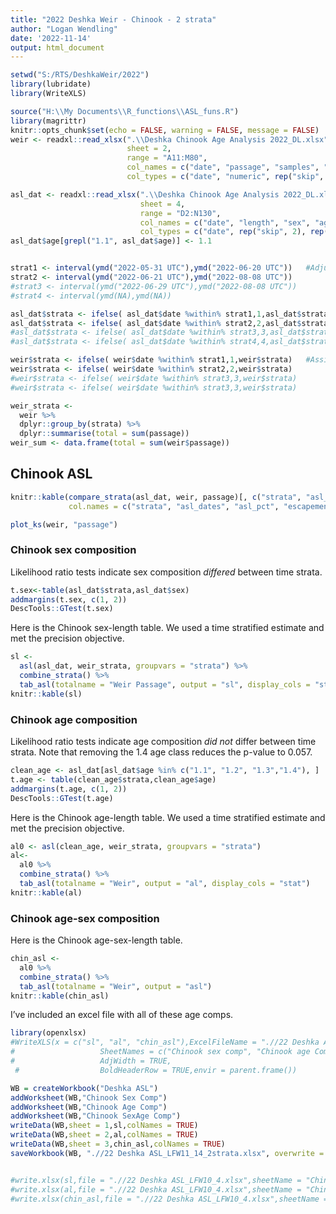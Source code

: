 ```yaml
---
title: "2022 Deshka Weir - Chinook - 2 strata"
author: "Logan Wendling"
date: '2022-11-14'
output: html_document
---
```



```r
setwd("S:/RTS/DeshkaWeir/2022")
library(lubridate)
library(WriteXLS)
```

```r
source("H:\\My Documents\\R_functions\\ASL_funs.R")
library(magrittr)
knitr::opts_chunk$set(echo = FALSE, warning = FALSE, message = FALSE)
weir <- readxl::read_xlsx(".\\Deshka Chinook Age Analysis 2022_DL.xlsx",
                          sheet = 2,
                          range = "A11:M80",
                          col_names = c("date", "passage", "samples", "strata"),
                          col_types = c("date", "numeric", rep("skip", 3), "guess", rep("skip", 6), "numeric"))

asl_dat <- readxl::read_xlsx(".\\Deshka Chinook Age Analysis 2022_DL.xlsx",
                             sheet = 4,
                             range = "D2:N130",
                             col_names = c("date", "length", "sex", "age", "strata"),
                             col_types = c("date", rep("skip", 2), rep("guess", 2), rep("skip", 4), "text", "numeric"))
asl_dat$age[grepl("1.1", asl_dat$age)] <- 1.1


strat1 <- interval(ymd("2022-05-31 UTC"),ymd("2022-06-20 UTC"))   #Adjust Begin and end dates for strata
strat2 <- interval(ymd("2022-06-21 UTC"),ymd("2022-08-08 UTC"))
#strat3 <- interval(ymd("2022-06-29 UTC"),ymd("2022-08-08 UTC"))
#strat4 <- interval(ymd(NA),ymd(NA))

asl_dat$strata <- ifelse( asl_dat$date %within% strat1,1,asl_dat$strata)   #Assign strata to dates
asl_dat$strata <- ifelse( asl_dat$date %within% strat2,2,asl_dat$strata)
#asl_dat$strata <- ifelse( asl_dat$date %within% strat3,3,asl_dat$strata)
#asl_dat$strata <- ifelse( asl_dat$date %within% strat4,4,asl_dat$strata)   

weir$strata <- ifelse( weir$date %within% strat1,1,weir$strata)   #Assign strata to dates to match ASL
weir$strata <- ifelse( weir$date %within% strat2,2,weir$strata)
#weir$strata <- ifelse( weir$date %within% strat3,3,weir$strata)
#weir$strata <- ifelse( weir$date %within% strat3,3,weir$strata)

weir_strata <- 
  weir %>%
  dplyr::group_by(strata) %>%
  dplyr::summarise(total = sum(passage))
weir_sum <- data.frame(total = sum(weir$passage))
```


## Chinook ASL


```r
knitr::kable(compare_strata(asl_dat, weir, passage)[, c("strata", "asl_dates", "asl_pct", "total_dates", "total_pct")], 
             col.names = c("strata", "asl_dates", "asl_pct", "escapement_dates", "escapement_pct"))
```



```r
plot_ks(weir, "passage")
```

### Chinook sex composition

Likelihood ratio tests indicate sex composition *differed* between time strata.

```r
t.sex<-table(asl_dat$strata,asl_dat$sex)
addmargins(t.sex, c(1, 2))
DescTools::GTest(t.sex)
```

Here is the Chinook sex-length table. We used a time stratified estimate and met the precision objective.

```r
sl <- 
  asl(asl_dat, weir_strata, groupvars = "strata") %>% 
  combine_strata() %>% 
  tab_asl(totalname = "Weir Passage", output = "sl", display_cols = "stat")
knitr::kable(sl)
```

### Chinook age composition

Likelihood ratio tests indicate age composition *did not* differ between time strata. Note that removing the 1.4 age class reduces the p-value to 0.057. 

```r
clean_age <- asl_dat[asl_dat$age %in% c("1.1", "1.2", "1.3","1.4"), ]
t.age <- table(clean_age$strata,clean_age$age)
addmargins(t.age, c(1, 2))
DescTools::GTest(t.age)
```

Here is the Chinook age-length table. We used a time stratified estimate and met the precision objective.

```r
al0 <- asl(clean_age, weir_strata, groupvars = "strata")
al<- 
  al0 %>% 
  combine_strata() %>%
  tab_asl(totalname = "Weir", output = "al", display_cols = "stat")
knitr::kable(al)
```

### Chinook age-sex composition

Here is the Chinook age-sex-length table.

```r
chin_asl <- 
  al0 %>%
  combine_strata() %>% 
  tab_asl(totalname = "Weir", output = "asl") 
knitr::kable(chin_asl)
```

I've included an excel file with all of these age comps.

```r
library(openxlsx)
#WriteXLS(x = c("sl", "al", "chin_asl"),ExcelFileName = ".//22 Deshka ASL_LFW10_4.xlsx",
#                   SheetNames = c("Chinook sex comp", "Chinook age Comp", "Chinook agesex comp"),
#                   AdjWidth = TRUE,
 #                  BoldHeaderRow = TRUE,envir = parent.frame())

WB = createWorkbook("Deshka ASL")
addWorksheet(WB,"Chinook Sex Comp")
addWorksheet(WB,"Chinook Age Comp")
addWorksheet(WB,"Chinook SexAge Comp")
writeData(WB,sheet = 1,sl,colNames = TRUE)
writeData(WB,sheet = 2,al,colNames = TRUE)
writeData(WB,sheet = 3,chin_asl,colNames = TRUE)
saveWorkbook(WB, ".//22 Deshka ASL_LFW11_14_2strata.xlsx", overwrite = TRUE)


#write.xlsx(sl,file = ".//22 Deshka ASL_LFW10_4.xlsx",sheetName = "Chinook Sex Comp",colNames = TRUE)
#write.xlsx(al,file = ".//22 Deshka ASL_LFW10_4.xlsx",sheetName = "Chinook Age Comp",append = TRUE)
#write.xlsx(chin_asl,file = ".//22 Deshka ASL_LFW10_4.xlsx",sheetName = "Chinook AgeSex Comp",append = TRUE)

```

